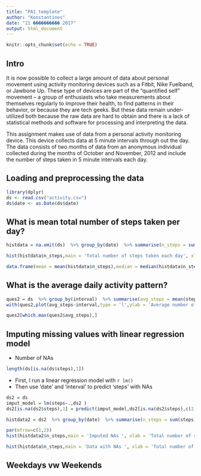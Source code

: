---
title: "PA1_template"
author: "Konstantinos"
date: "21 ���������� 2017"
output: html_document
---

```{r setup, include=FALSE}
knitr::opts_chunk$set(echo = TRUE)
```

## Intro
It is now possible to collect a large amount of data about personal movement using activity monitoring devices such as a Fitbit, Nike Fuelband, or Jawbone Up. These type of devices are part of the "quantified self" movement -- a group of enthusiasts who take measurements about themselves regularly to improve their health, to find patterns in their behavior, or because they are tech geeks. But these data remain under-utilized both because the raw data are hard to obtain and there is a lack of statistical methods and software for processing and interpreting the data.

This assignment makes use of data from a personal activity monitoring device. This device collects data at 5 minute intervals through out the day. The data consists of two months of data from an anonymous individual collected during the months of October and November, 2012 and include the number of steps taken in 5 minute intervals each day.

## Loading and preprocessing the data

```{r}
library(dplyr)
ds <- read.csv("activity.csv")
ds$date <- as.Date(ds$date)
```

## What is mean total number of steps taken per day?

```{r}
histdata = na.omit(ds)  %>% group_by(date)  %>% summarise(n_steps = sum(steps)) 

hist(histdata$n_steps,main = 'Total number of steps taken each day', xlab = 'Total number of steps',breaks = 8)
```

```{r}
data.frame(mean = mean(histdata$n_steps),median = median(histdata$n_steps))

```

## What is the average daily activity pattern?
```{r}
ques2 = ds  %>% group_by(interval)  %>% summarise(avg_steps = mean(steps,na.rm = T))
with(ques2,plot(avg_steps~interval,type = 'l',ylab = 'Average number of steps'))
```




```{r}
ques2[which.max(ques2$avg_steps),]
```

## Imputing missing values with linear regression model

- Number of NAs
```{r}
length(ds[is.na(ds$steps),1])
```

- First, I run a linear regression model with `r lm()`
- Then use 'date' and 'interval' to predict 'steps' with NAs
```{r}
ds2 = ds
imput_model = lm(steps~.,ds2 )
ds2[is.na(ds2$steps),1] = predict(imput_model,ds2[is.na(ds2$steps),c(2,3)])

```




```{r}
histdata2 = ds2  %>% group_by(date)  %>% summarise(n_steps = sum(steps)) 

par(mfrow=c(1,2))
hist(histdata2$n_steps,main = 'Imputed NAs ', xlab = 'Total number of steps',breaks = 8)

hist(histdata$n_steps,main = 'Data with NAs ', xlab = 'Total number of steps',breaks = 8,)
```

## Weekdays vw Weekends



